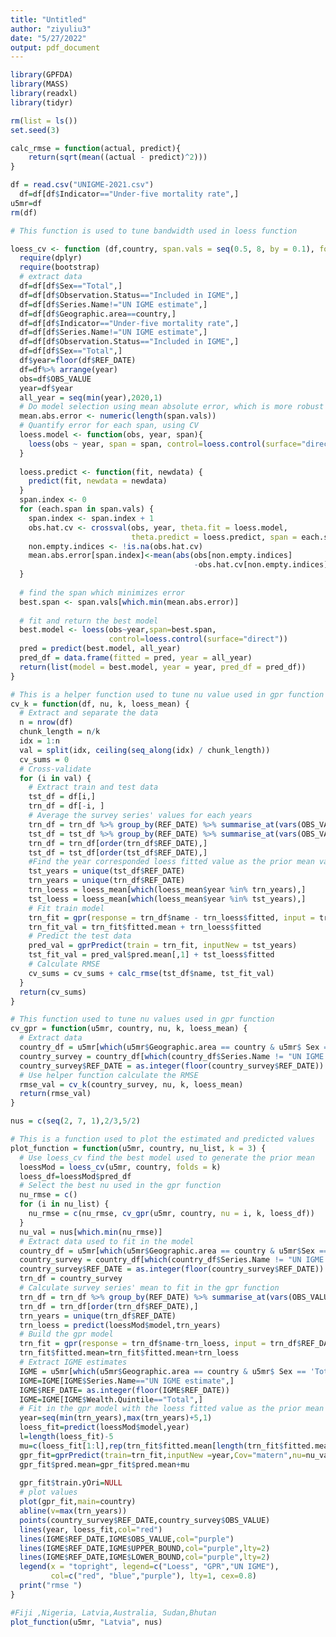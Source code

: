---
title: "Untitled"
author: "ziyuliu3"
date: "5/27/2022"
output: pdf_document
---

```{r}
library(GPFDA)
library(MASS)
library(readxl)
library(tidyr)
```

```{r}
rm(list = ls())
set.seed(3)
```

```{r}
calc_rmse = function(actual, predict){
    return(sqrt(mean((actual - predict)^2)))
}
```



```{r}
df = read.csv("UNIGME-2021.csv")
  df=df[df$Indicator=="Under-five mortality rate",]
u5mr=df
rm(df)
```

```{r}
# This function is used to tune bandwidth used in loess function 

loess_cv <- function (df,country, span.vals = seq(0.5, 8, by = 0.1), folds = 3){
  require(dplyr)
  require(bootstrap)
  # extract data
  df=df[df$Sex=="Total",]
  df=df[df$Observation.Status=="Included in IGME",]
  df=df[df$Series.Name!="UN IGME estimate",]
  df=df[df$Geographic.area==country,]
  df=df[df$Indicator=="Under-five mortality rate",]
  df=df[df$Series.Name!="UN IGME estimate",]
  df=df[df$Observation.Status=="Included in IGME",]
  df=df[df$Sex=="Total",]
  df$year=floor(df$REF_DATE)
  df=df%>% arrange(year)
  obs=df$OBS_VALUE
  year=df$year
  all_year = seq(min(year),2020,1)
  # Do model selection using mean absolute error, which is more robust than squared error.
  mean.abs.error <- numeric(length(span.vals))
  # Quantify error for each span, using CV
  loess.model <- function(obs, year, span){
    loess(obs ~ year, span = span, control=loess.control(surface="direct"))
  }
  
  loess.predict <- function(fit, newdata) {
    predict(fit, newdata = newdata)
  }
  span.index <- 0
  for (each.span in span.vals) {
    span.index <- span.index + 1
    obs.hat.cv <- crossval(obs, year, theta.fit = loess.model,
                           theta.predict = loess.predict, span = each.span, ngroup = folds)$cv.fit
    non.empty.indices <- !is.na(obs.hat.cv)
    mean.abs.error[span.index]<-mean(abs(obs[non.empty.indices]
                                         -obs.hat.cv[non.empty.indices]))
  }
  
  # find the span which minimizes error
  best.span <- span.vals[which.min(mean.abs.error)]
  
  # fit and return the best model
  best.model <- loess(obs~year,span=best.span,
                      control=loess.control(surface="direct"))
  pred = predict(best.model, all_year)
  pred_df = data.frame(fitted = pred, year = all_year)
  return(list(model = best.model, year = year, pred_df = pred_df))
}
```

```{r}
# This is a helper function used to tune nu value used in gpr function
cv_k = function(df, nu, k, loess_mean) {
  # Extract and separate the data
  n = nrow(df)
  chunk_length = n/k
  idx = 1:n
  val = split(idx, ceiling(seq_along(idx) / chunk_length))
  cv_sums = 0
  # Cross-validate
  for (i in val) {
    # Extract train and test data
    tst_df = df[i,]
    trn_df = df[-i, ]
    # Average the survey series' values for each years
    trn_df = trn_df %>% group_by(REF_DATE) %>% summarise_at(vars(OBS_VALUE), list(name = mean))
    tst_df = tst_df %>% group_by(REF_DATE) %>% summarise_at(vars(OBS_VALUE), list(name = mean))
    trn_df = trn_df[order(trn_df$REF_DATE),]
    tst_df = tst_df[order(tst_df$REF_DATE),]
    #Find the year corresponded loess fitted value as the prior mean value
    tst_years = unique(tst_df$REF_DATE)
    trn_years = unique(trn_df$REF_DATE)
    trn_loess = loess_mean[which(loess_mean$year %in% trn_years),]
    tst_loess = loess_mean[which(loess_mean$year %in% tst_years),]
    # Fit train model
    trn_fit = gpr(response = trn_df$name - trn_loess$fitted, input = trn_df$REF_DATE, Cov = "matern", nu = nu)
    trn_fit_val = trn_fit$fitted.mean + trn_loess$fitted
    # Predict the test data
    pred_val = gprPredict(train = trn_fit, inputNew = tst_years)
    tst_fit_val = pred_val$pred.mean[,1] + tst_loess$fitted
    # Calculate RMSE
    cv_sums = cv_sums + calc_rmse(tst_df$name, tst_fit_val)
  }
  return(cv_sums)
}
```



```{r}
# This function used to tune nu values used in gpr function
cv_gpr = function(u5mr, country, nu, k, loess_mean) {
  # Extract data
  country_df = u5mr[which(u5mr$Geographic.area == country & u5mr$ Sex == 'Total'), ]
  country_survey = country_df[which(country_df$Series.Name != "UN IGME estimate" & country_df$Observation.Status == "Included in IGME"), ]
  country_survey$REF_DATE = as.integer(floor(country_survey$REF_DATE))
  # Use helper function calculate the RMSE
  rmse_val = cv_k(country_survey, nu, k, loess_mean)
  return(rmse_val)
}
```


```{r}
nus = c(seq(2, 7, 1),2/3,5/2)
```

```{r}
# This is a function used to plot the estimated and predicted values
plot_function = function(u5mr, country, nu_list, k = 3) {
  # Use loess_cv find the best model used to generate the prior mean
  loessMod = loess_cv(u5mr, country, folds = k)
  loess_df=loessMod$pred_df
  # Select the best nu used in the gpr function
  nu_rmse = c()
  for (i in nu_list) {
    nu_rmse = c(nu_rmse, cv_gpr(u5mr, country, nu = i, k, loess_df))
  }
  nu_val = nus[which.min(nu_rmse)]
  # Extract data used to fit in the model
  country_df = u5mr[which(u5mr$Geographic.area == country & u5mr$Sex == "Total"),]
  country_survey = country_df[which(country_df$Series.Name != "UN IGME estimate" & country_df$Observation.Status == "Included in IGME"), ]
  country_survey$REF_DATE = as.integer(floor(country_survey$REF_DATE))
  trn_df = country_survey
  # Calculate survey series' mean to fit in the gpr function
  trn_df = trn_df %>% group_by(REF_DATE) %>% summarise_at(vars(OBS_VALUE), list(name = mean))
  trn_df = trn_df[order(trn_df$REF_DATE),]
  trn_years = unique(trn_df$REF_DATE)
  trn_loess = predict(loessMod$model,trn_years)
  # Build the gpr model
  trn_fit = gpr(response = trn_df$name-trn_loess, input = trn_df$REF_DATE, Cov = "matern", nu = nu_val)
  trn_fit$fitted.mean=trn_fit$fitted.mean+trn_loess
  # Extract IGME estimates
  IGME = u5mr[which(u5mr$Geographic.area == country & u5mr$ Sex == 'Total'), ]
  IGME=IGME[IGME$Series.Name=="UN IGME estimate",]
  IGME$REF_DATE= as.integer(floor(IGME$REF_DATE))
  IGME=IGME[IGME$Wealth.Quintile=="Total",]
  # Fit in the gpr model with the loess fitted value as the prior mean
  year=seq(min(trn_years),max(trn_years)+5,1)
  loess_fit=predict(loessMod$model,year)
  l=length(loess_fit)-5
  mu=c(loess_fit[1:l],rep(trn_fit$fitted.mean[length(trn_fit$fitted.mean)],5))
  gpr_fit=gprPredict(train=trn_fit,inputNew =year,Cov="matern",nu=nu_val)
  gpr_fit$pred.mean=gpr_fit$pred.mean+mu
  
  gpr_fit$train.yOri=NULL
  # plot values
  plot(gpr_fit,main=country)
  abline(v=max(trn_years))
  points(country_survey$REF_DATE,country_survey$OBS_VALUE)
  lines(year, loess_fit,col="red")
  lines(IGME$REF_DATE,IGME$OBS_VALUE,col="purple")
  lines(IGME$REF_DATE,IGME$UPPER_BOUND,col="purple",lty=2)
  lines(IGME$REF_DATE,IGME$LOWER_BOUND,col="purple",lty=2)
  legend(x = "topright", legend=c("Loess", "GPR","UN IGME"),
         col=c("red", "blue","purple"), lty=1, cex=0.8)
  print("rmse ")
}
```


```{r}
#Fiji ,Nigeria, Latvia,Australia, Sudan,Bhutan
plot_function(u5mr, "Latvia", nus)
```























